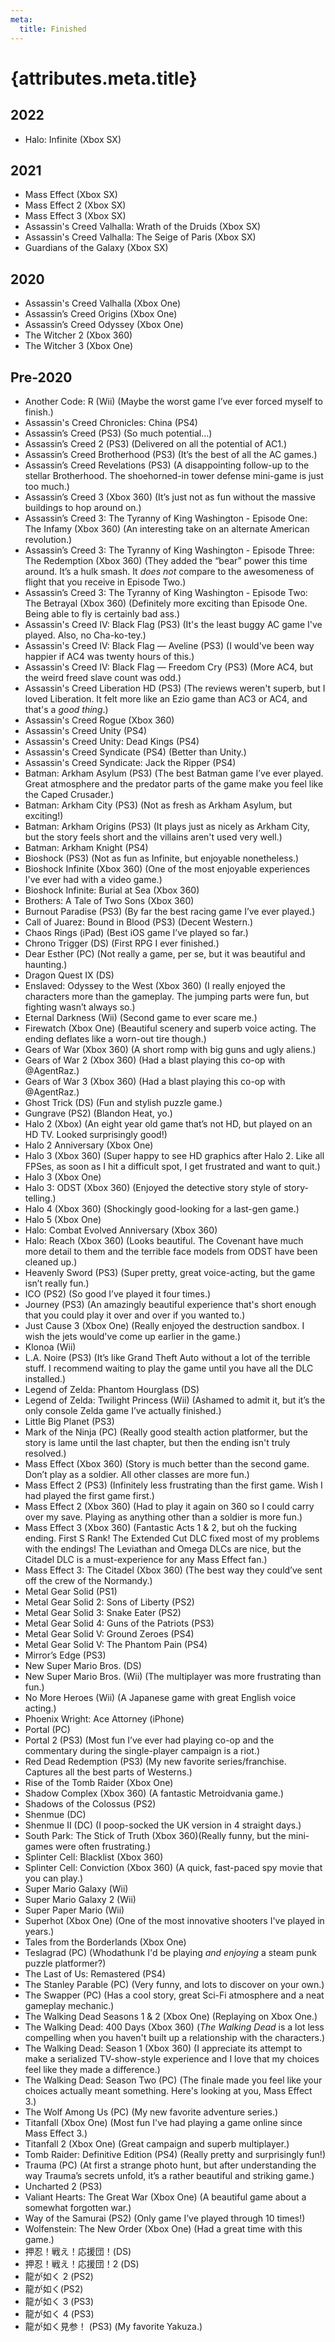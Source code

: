 ```yaml
---
meta:
  title: Finished
---
```


# {attributes.meta.title}

## 2022

- Halo: Infinite (Xbox SX)

## 2021

- Mass Effect (Xbox SX)
- Mass Effect 2 (Xbox SX)
- Mass Effect 3 (Xbox SX)
- Assassin's Creed Valhalla: Wrath of the Druids (Xbox SX)
- Assassin's Creed Valhalla: The Seige of Paris (Xbox SX)
- Guardians of the Galaxy (Xbox SX)

## 2020

- Assassin's Creed Valhalla (Xbox One)
- Assassin’s Creed Origins (Xbox One)
- Assassin’s Creed Odyssey (Xbox One)
- The Witcher 2 (Xbox 360)
- The Witcher 3 (Xbox One)

## Pre-2020

- Another Code: R (Wii) (Maybe the worst game I’ve ever forced myself to finish.)
- Assassin's Creed Chronicles: China (PS4)
- Assassin’s Creed (PS3) (So much potential…)
- Assassin’s Creed 2 (PS3) (Delivered on all the potential of AC1.)
- Assassin’s Creed Brotherhood (PS3) (It’s the best of all the AC games.)
- Assassin’s Creed Revelations (PS3) (A disappointing follow-up to the stellar Brotherhood. The shoehorned-in tower defense mini-game is just too much.)
- Assassin’s Creed 3 (Xbox 360) (It’s just not as fun without the massive buildings to hop around on.)
- Assassin’s Creed 3: The Tyranny of King Washington - Episode One: The Infamy (Xbox 360) (An interesting take on an alternate American revolution.)
- Assassin’s Creed 3: The Tyranny of King Washington - Episode Three: The Redemption (Xbox 360) (They added the “bear” power this time around. It’s a hulk smash. It _does not_ compare to the awesomeness of flight that you receive in Episode Two.)
- Assassin’s Creed 3: The Tyranny of King Washington - Episode Two: The Betrayal (Xbox 360) (Definitely more exciting than Episode One. Being able to fly is certainly bad ass.)
- Assassin's Creed IV: Black Flag (PS3) (It's the least buggy AC game I've played. Also, no Cha-ko-tey.)
- Assassin's Creed IV: Black Flag — Aveline (PS3) (I would've been way happier if AC4 was twenty hours of this.)
- Assassin's Creed IV: Black Flag — Freedom Cry (PS3) (More AC4, but the weird freed slave count was odd.)
- Assassin's Creed Liberation HD (PS3) (The reviews weren't superb, but I loved Liberation. It felt more like an Ezio game than AC3 or AC4, and that's a _good thing_.)
- Assassin's Creed Rogue (Xbox 360)
- Assassin's Creed Unity (PS4)
- Assassin's Creed Unity: Dead Kings (PS4)
- Assassin's Creed Syndicate (PS4) (Better than Unity.)
- Assassin's Creed Syndicate: Jack the Ripper (PS4)
- Batman: Arkham Asylum (PS3) (The best Batman game I’ve ever played. Great atmosphere and the predator parts of the game make you feel like the Caped Crusader.)
- Batman: Arkham City (PS3) (Not as fresh as Arkham Asylum, but exciting!)
- Batman: Arkham Origins (PS3) (It plays just as nicely as Arkham City, but the story feels short and the villains aren't used very well.)
- Batman: Arkham Knight (PS4)
- Bioshock (PS3) (Not as fun as Infinite, but enjoyable nonetheless.)
- Bioshock Infinite (Xbox 360) (One of the most enjoyable experiences I've ever had with a video game.)
- Bioshock Infinite: Burial at Sea (Xbox 360)
- Brothers: A Tale of Two Sons (Xbox 360)
- Burnout Paradise (PS3) (By far the best racing game I’ve ever played.)
- Call of Juarez: Bound in Blood (PS3) (Decent Western.)
- Chaos Rings (iPad) (Best iOS game I’ve played so far.)
- Chrono Trigger (DS) (First RPG I ever finished.)
- Dear Esther (PC) (Not really a game, per se, but it was beautiful and haunting.)
- Dragon Quest IX (DS)
- Enslaved: Odyssey to the West (Xbox 360) (I really enjoyed the characters more than the gameplay. The jumping parts were fun, but fighting wasn’t always so.)
- Eternal Darkness (Wii) (Second game to ever scare me.)
- Firewatch (Xbox One) (Beautiful scenery and superb voice acting. The ending deflates like a worn-out tire though.)
- Gears of War (Xbox 360) (A short romp with big guns and ugly aliens.)
- Gears of War 2 (Xbox 360) (Had a blast playing this co-op with @AgentRaz.)
- Gears of War 3 (Xbox 360) (Had a blast playing this co-op with @AgentRaz.)
- Ghost Trick (DS) (Fun and stylish puzzle game.)
- Gungrave (PS2) (Blandon Heat, yo.)
- Halo 2 (Xbox) (An eight year old game that’s not HD, but played on an HD TV. Looked surprisingly good!)
- Halo 2 Anniversary (Xbox One)
- Halo 3 (Xbox 360) (Super happy to see HD graphics after Halo 2. Like all FPSes, as soon as I hit a difficult spot, I get frustrated and want to quit.)
- Halo 3 (Xbox One)
- Halo 3: ODST (Xbox 360) (Enjoyed the detective story style of story-telling.)
- Halo 4 (Xbox 360) (Shockingly good-looking for a last-gen game.)
- Halo 5 (Xbox One)
- Halo: Combat Evolved Anniversary (Xbox 360)
- Halo: Reach (Xbox 360) (Looks beautiful. The Covenant have much more detail to them and the terrible face models from ODST have been cleaned up.)
- Heavenly Sword (PS3) (Super pretty, great voice-acting, but the game isn’t really fun.)
- ICO (PS2) (So good I’ve played it four times.)
- Journey (PS3) (An amazingly beautiful experience that's short enough that you could play it over and over if you wanted to.)
- Just Cause 3 (Xbox One) (Really enjoyed the destruction sandbox. I wish the jets would've come up earlier in the game.)
- Klonoa (Wii)
- L.A. Noire (PS3) (It’s like Grand Theft Auto without a lot of the terrible stuff. I recommend waiting to play the game until you have all the DLC installed.)
- Legend of Zelda: Phantom Hourglass (DS)
- Legend of Zelda: Twilight Princess (Wii) (Ashamed to admit it, but it’s the only console Zelda game I’ve actually finished.)
- Little Big Planet (PS3)
- Mark of the Ninja (PC) (Really good stealth action platformer, but the story is lame until the last chapter, but then the ending isn't truly resolved.)
- Mass Effect (Xbox 360) (Story is much better than the second game. Don’t play as a soldier. All other classes are more fun.)
- Mass Effect 2 (PS3) (Infinitely less frustrating than the first game. Wish I had played the first game first.)
- Mass Effect 2 (Xbox 360) (Had to play it again on 360 so I could carry over my save. Playing as anything other than a soldier is more fun.)
- Mass Effect 3 (Xbox 360) (Fantastic Acts 1 & 2, but oh the fucking ending. First S Rank! The Extended Cut DLC fixed most of my problems with the endings! The Leviathan and Omega DLCs are nice, but the Citadel DLC is a must-experience for any Mass Effect fan.)
- Mass Effect 3: The Citadel (Xbox 360) (The best way they could’ve sent off the crew of the Normandy.)
- Metal Gear Solid (PS1)
- Metal Gear Solid 2: Sons of Liberty (PS2)
- Metal Gear Solid 3: Snake Eater (PS2)
- Metal Gear Solid 4: Guns of the Patriots (PS3)
- Metal Gear Solid V: Ground Zeroes (PS4)
- Metal Gear Solid V: The Phantom Pain (PS4)
- Mirror’s Edge (PS3)
- New Super Mario Bros. (DS)
- New Super Mario Bros. (Wii) (The multiplayer was more frustrating than fun.)
- No More Heroes (Wii) (A Japanese game with great English voice acting.)
- Phoenix Wright: Ace Attorney (iPhone)
- Portal (PC)
- Portal 2 (PS3) (Most fun I’ve ever had playing co-op and the commentary during the single-player campaign is a riot.)
- Red Dead Redemption (PS3) (My new favorite series/franchise. Captures all the best parts of Westerns.)
- Rise of the Tomb Raider (Xbox One)
- Shadow Complex (Xbox 360) (A fantastic Metroidvania game.)
- Shadows of the Colossus (PS2)
- Shenmue (DC)
- Shenmue II (DC) (I poop-socked the UK version in 4 straight days.)
- South Park: The Stick of Truth (Xbox 360)(Really funny, but the mini-games were often frustrating.)
- Splinter Cell: Blacklist (Xbox 360)
- Splinter Cell: Conviction (Xbox 360) (A quick, fast-paced spy movie that you can play.)
- Super Mario Galaxy (Wii)
- Super Mario Galaxy 2 (Wii)
- Super Paper Mario (Wii)
- Superhot (Xbox One) (One of the most innovative shooters I've played in years.)
- Tales from the Borderlands (Xbox One)
- Teslagrad (PC) (Whodathunk I'd be playing _and enjoying_ a steam punk puzzle platformer?)
- The Last of Us: Remastered (PS4)
- The Stanley Parable (PC) (Very funny, and lots to discover on your own.)
- The Swapper (PC) (Has a cool story, great Sci-Fi atmosphere and a neat gameplay mechanic.)
- The Walking Dead Seasons 1 & 2 (Xbox One) (Replaying on Xbox One.)
- The Walking Dead: 400 Days (Xbox 360) (_The Walking Dead_ is a lot less compelling when you haven't built up a relationship with the characters.)
- The Walking Dead: Season 1 (Xbox 360) (I appreciate its attempt to make a serialized TV-show-style experience and I love that my choices feel like they made a difference.)
- The Walking Dead: Season Two (PC) (The finale made you feel like your choices actually meant something. Here's looking at you, Mass Effect 3.)
- The Wolf Among Us (PC) (My new favorite adventure series.)
- Titanfall (Xbox One) (Most fun I've had playing a game online since Mass Effect 3.)
- Titanfall 2 (Xbox One) (Great campaign and superb multiplayer.)
- Tomb Raider: Definitive Edition (PS4) (Really pretty and surprisingly fun!)
- Trauma (PC) (At first a strange photo hunt, but after understanding the way Trauma’s secrets unfold, it’s a rather beautiful and striking game.)
- Uncharted 2 (PS3)
- Valiant Hearts: The Great War (Xbox One) (A beautiful game about a somewhat forgotten war.)
- Way of the Samurai (PS2) (Only game I’ve played through 10 times!)
- Wolfenstein: The New Order (Xbox One) (Had a great time with this game.)
- 押忍！戦え！応援団！(DS)
- 押忍！戦え！応援団！2 (DS)
- 龍が如く 2 (PS2)
- 龍が如く(PS2)
- 龍が如く 3 (PS3)
- 龍が如く 4 (PS3)
- 龍が如く見参！ (PS3) (My favorite Yakuza.)

